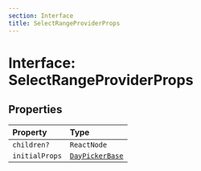 ```yaml
---
section: Interface
title: SelectRangeProviderProps
---
```


# Interface: SelectRangeProviderProps

## Properties

| Property | Type |
| :------ | :------ |
| `children?` | `ReactNode` |
| `initialProps` | [`DayPickerBase`](/api/latest/interfaces/DayPickerBase.mdx) |
